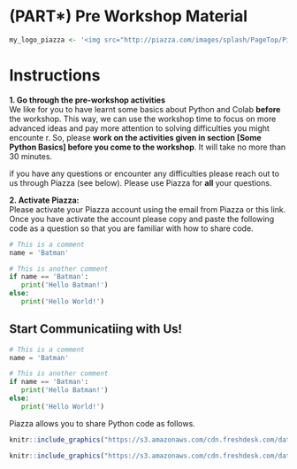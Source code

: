 # (PART\*) Pre Workshop Material {-}

```r
my_logo_piazza <- '<img src="http://piazza.com/images/splash/PageTop/Piazza-Icon.png" class="float-right" width="110px"/>'
```

# Instructions

**1. Go through the pre-workshop activities**
<br>We like for you to have learnt some basics about Python and Colab **before** the workshop. This way, we can use the workshop time to focus on more advanced ideas and pay more attention to solving difficulties you might encounte
r. So,  please **work on the activities given in section [Some Python Basics] before you come to the workshop**. It will take no more than 30 minutes.

if you have any questions or encounter any difficulties please reach out to us through Piazza (see below). Please use Piazza for **all** your questions.

**2. Activate Piazza:**
<br>Please activate your Piazza account using the email from Piazza or this link. Once you have activate the account please copy and paste the following code as a question so that you are familiar with how to share code.
```python
# This is a comment
name = 'Batman'

# This is another comment
if name == 'Batman':
   print('Hello Batman!')
else:
   print('Hello World!')
```

## Start Communicatiing with Us! {.unnumbered}

```python
# This is a comment
name = 'Batman'

# This is another comment
if name == 'Batman':
   print('Hello Batman!')
else:
   print('Hello World!')
```

<!-- ::: {.rmdtip} -->
Piazza allows you to share Python code as follows.

```r
knitr::include_graphics("https://s3.amazonaws.com/cdn.freshdesk.com/data/helpdesk/attachments/production/48040066646/original/YNJ0m8Wsz1UVTf7arF8gqzjKERE22B71-A.png?1589490612")
```

```r
knitr::include_graphics("https://s3.amazonaws.com/cdn.freshdesk.com/data/helpdesk/attachments/production/48040066775/original/lqkaZfbo_fEhdKNj-h3HeD11ddf_JwHQrw.png?1589490718")
```
<!-- ::: -->
